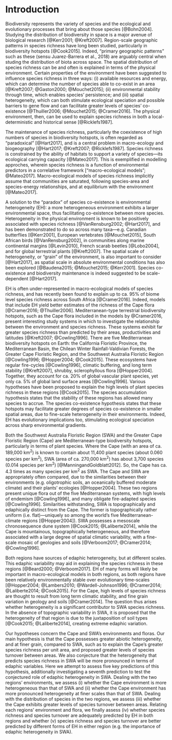 \clearpage

# Introduction

Biodiversity represents the variety of species and the ecological and evolutionary processes that bring about those species [@Bohn2004]<!--@more-refs-->. Studying the distribution of biodiversity in space is a major avenue of biological research [@Kerr2001; @Kreft2007]. Region-scale geographic patterns in species richness have long been studied, particularly in biodiversity hotspots [@Cook2015]<!--@more-refs-->. Indeed, "primary geographic patterns" such as these (sensu Juarez-Barrera et al., 2018)<!--[sensu @JuarezBarrera2018]--> are arguably central when studing the distribution of biota across space. The spatial distribution of species richness can be and often is explained in terms of the physical environment. Certain properties of the environment have been suggested to influence species richness in three ways: (i) available resources and energy, which can determine the number of species able to co-exist in an area [@Kreft2007; @Gaston2000; @Mouchet2015]; (ii) environmental stability through time, which enables species' persistence; and (iii) spatial heterogeneity, which can both stimulate ecological speciation and possible barriers to gene flow and can facilitate greater levels of species’ co-existence [@Thuiller2006; @Mouchet2015; @Cramer2016]. The physical environment, then, can be used to explain species richness in both a local-deterministic and historical sense [@Ricklefs1987].

The maintenance of species richness, particularly the coexistence of high numbers of species in biodiversity hotspots, is often regarded as "paradoxical" [@Hart2017], and is a central problem in macro-ecology and biogeography [@Hart2017; @Kreft2007; @Ricklefs1987]. Species richness is constrained by the ability of habitats to support a variety of species---its ecological carrying capacity [@Mateo2017]. This is exemplified in modelling approches, wherein species richness is a function of environmental predictors in a correlative framework ["macro-ecological models"; @Mateo2017]. Macro-ecological models of species richness implicitly assume that communities are saturated, following species-area and species-energy relationships, and at equilibrium with the environment [@Mateo2017]. <!--Whether these assumptions are valid remains debated [@refs; @SDM_aliens_ref; @SDMs_et_al_refs]. Despite this, correlative approaches are a useful tool when first researching specific questions concerning species richness and environmental conditions.-->

A solution to the "paradox" of species co-existence is environmental heterogeneity (EH): a more heterogeneous environment exhibits a larger environmental space, thus facilitating co-existence between more species. <!--EH can also stimulate ecological speciation, should the region be environmentally stable over evolutionary time-scales.-->Heterogeneity in the physical environment is known to be positively associated with species richness [@VanRensburg2002; @Hart2017], and has been demonstrated to do so across many taxa---e.g. Canadian butterflies [@Kerr2001], European vertebrates [@Mouchet2015], South African birds [@VanRensburg2002], in communities along marine continental margins [@Levin2010], French scarab beetles [@Lobo2004], and for global terrestrial plants [@Kreft2007]<!--TODO: add more references-->. The spatial scale of heterogeneity, or "grain" of the environment, is also important to consider [@Hart2017], as spatial scale in absolute environmental conditions has also been explored [@Baudena2015; @Mouchet2015; @Kerr2001]. Species co-existence and biodiversity maintenance is indeed suggested to be scale-dependent [@Hart2017].

EH is often under-represented in macro-ecological models of species richness, and has recently been found to explain up to ca. 95% of biome level species richness across South Africa [@Cramer2016]. Indeed, models that include EH yield better estimates of the richness of the Cape flora [@Cramer2016; @Thuiller2006]. Mediterranean-type terrestrial biodiversity hotspots, such as the Cape flora included in the models by @Cramer2016, present interesting study systems in which to investigate the relationship between the environment and species richness. These systems exhibit far greater species richness than predicted by their areas, productivities and latitudes [@Kreft2007; @Cowling1996]. There are five Mediterranean biodiversity hotspots on Earth: the California Floristic Province, the Mediterranean Basin, the Chilean Winter Rainfall-Valdivian Forests, the Greater Cape Floristic Region, and the Southwest Australia Floristic Region [@Cowling1996; @Hopper2004; @Cook2015]. These ecosystems have regular fire-cycles [@Cowling1996], climatic buffering, and long term stability [@Kreft2007], shrubby, sclerophyllous flora [@Hopper2004]. Together, they account for ca. 20% of global vascular plant species, yet only ca. 5% of global land surface areas [@Cowling1996]. Various hypotheses have been proposed to explain the high levels of plant species richness in these regions [@Cook2015]. The species accumulation hypothesis states that the stability of these regions has allowed many species to accrue. The species co-existence hypothesis states that these hotspots may facilitate greater degrees of species co-existence in smaller spatial areas, due to fine-scale heterogeneity in their environments. Indeed, EH has evolutionary implications too, stimulating ecological speciation across sharp environmental gradients.

Both the Southwest Australia Floristic Region (SWA) and the Greater Cape Floristic Region (Cape) are Mediterranean-type biodiversity hotspots, particularly in terms of plant species. Where the Cape (with an area of ca. 189,000 km^2^) is known to contain about 11,400 plant species (about 0.060 species per km^2^), SWA (area of ca. 270,000 km^2^) has about 3,700 species (0.014 species per km^2^) [@ManningandGoldblatt2012]. So, the Cape has ca. 4.3 times as many species per km^2^ as SWA. The Cape and SWA are appropriately often compared, due to the similarities between their environments (e.g. oligotrophic soils, an oceanically buffered moderate climate) and their plants' ecologies [@Hopper2004]. These two regions present unique flora out of the five Mediterranean systems, with high levels of endemism [@Cowling1996], and many obligate fire-adapted species [@Cowling1996]. Similarities withstanding, SWA is topographically and edaphically distinct from the Cape. The former is topographically rather uniform (i.e. flat)---uniquely so among the world's five Mediterranean-climate regions [@Hopper2004]). SWA possesses a mesoscale chronosequence dune system [@Cook2015; @Laliberte2014], while the Cape is mountainous, topographically heterogeneous, and therefore associated with a large degree of spatial climatic variability, with a fine-scale mosaic of geologies and soils [@Verboom2017; @Cramer2014; @Cowling1996]. <!--TODO: Mike: I think you need to a bit more specific about the origins of the soils and the geologies.
Just a sentence or so-->

Both regions have sources of edaphic heterogeneity, but at different scales. This edaphic variability may aid in explaining the species richness in these regions [@Beard2000; @Verboom2017]. EH of many forms will likely be important in macro-ecological models in both regions, as both regions have been relatively environmentally stable over evolutionary time-scales [@Hopper2004; @Lambers2010; @Wardell-Johnson1996; @Cramer2014; @Laliberte2014; @Cook2015]. For the Cape, high levels of species richness are thought to result from long term climatic stability, and fine grain variation in geology and soils [@Cramer2014]. The question thus arises whether heterogeneity is a significant contributor to SWA species richness. In the absence of topographic variability in SWA, it is proposed that the heterogeneity of that region is due to the juxtaposition of soil types [@Cook2015; @Laliberte2014], creating extreme edaphic variation.

<!--Aims & hypotheses-->

Our hypotheses concern the Cape and SWA's environments and floras. Our main hypothesis is that the Cape possesses greater abiotic heterogeneity, and at finer grain, compared to SWA, such as to explain the Cape's greater species richness per unit area, and proposed greater levels of species turnover between areas. We also conjecture that the heterogeneity that predicts species richness in SWA will be more pronounced in terms of edaphic variables. Here we attempt to assess five key predictions of this hypothesis, additionally investigating a seventh prediction to test the conjectured role of edaphic heterogeneity in SWA. Dealing with the two regions' environments, we assess (i) whether the Cape environment is more heterogeneous than that of SWA and (ii) whether the Cape environment has more pronounced heterogeneity at finer scales than that of SWA. Dealing with the distribution of species in the two regions, we assess (iii) whether the Cape exhibits greater levels of species turnover between areas. Relating each regions' environment and flora, we finally assess (iv) whether species richness and species turnover are adequately predicted by EH in both regions and whether (v) species richness and species turnover are better predicted by different forms of EH in either region (e.g. the importance of edaphic heterogeneity in SWA).

<!--## Junk sentences that sound good-->

<!--As one moves across a heterogeneous landscape, we expect to find greater turnover in community composition, as different environments support different species.-->

<!--TODO: include more formal treatment of gamma ~ alpha + beta intro + analyses again? "As our effort here is towards explaining the species richness of these two floras, we also explore how species richness may covary with species turnover, such that areas of greater turnover should also be more rich, due to potential complementarity between neighbouring communities increasing total richness. Consequent to the Cape's greater heterogeneity, we expect to find quantifiably greater species turnover between areas in the Cape. This would concur with the Cape's greater species richness, as EH may not only support species rich Cape assemblages, but a diversity of complementary assemblages in the Cape."-->

<!--The GCFR is a megadiverse terrestrial biogeographic region, with high levels of endemism.-->
